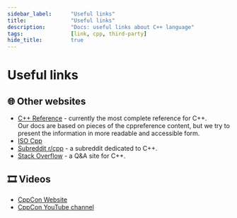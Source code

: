 ```yaml
---
sidebar_label:		"Useful links"
title:				"Useful links"
description:		"Docs: useful links about C++ language"
tags:				[link, cpp, third-party]
hide_title:			true
---
```


# Useful links

## 🌐 Other websites

- [C++ Reference](https://en.cppreference.com/) - currently the most complete reference for C++.  
Our docs are based on pieces of the cppreference content, but we try to present the information in more
readable and accessible form.
- [ISO Cpp](https://isocpp.org/)
- [Subreddit r/cpp](https://www.reddit.com/r/cpp/) - a subreddit dedicated to C++.
- [Stack Overflow](https://stackoverflow.com/questions/tagged/c%2B%2B) - a Q&A site for C++.

## 🎞 Videos

- [CppCon Website](https://cppcon.org/)
- [CppCon YouTube channel](https://www.youtube.com/channel/UCMlGfpWw-RUdWX_JbLCukXg)